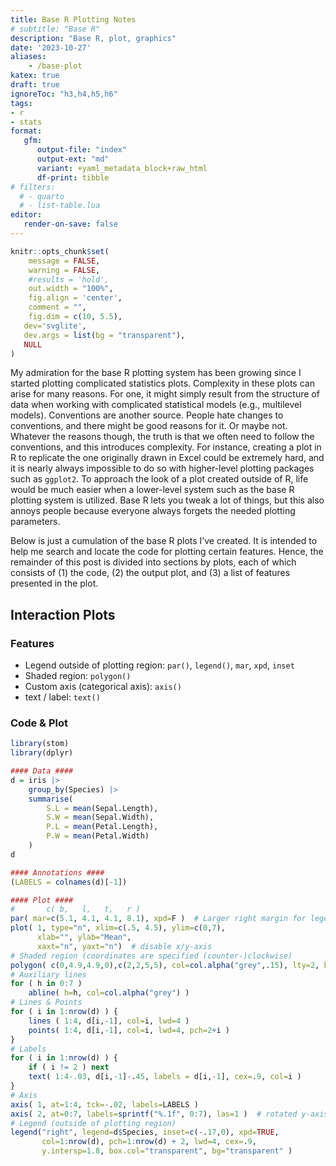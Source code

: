 ```yaml
---
title: Base R Plotting Notes
# subtitle: "Base R"
description: "Base R, plot, graphics"
date: '2023-10-27'
aliases:
    - /base-plot
katex: true
draft: true
ignoreToc: "h3,h4,h5,h6"
tags:
- r
- stats
format: 
   gfm:
      output-file: "index"
      output-ext: "md"
      variant: +yaml_metadata_block+raw_html
      df-print: tibble
# filters:
  # - quarto
  # - list-table.lua
editor:
   render-on-save: false
---
```


```r
knitr::opts_chunk$set(
	message = FALSE,
	warning = FALSE,
	#results = 'hold',
	out.width = "100%",
	fig.align = 'center',
	comment = "",
	fig.dim = c(10, 5.5),
   dev='svglite',
   dev.args = list(bg = "transparent"),
   NULL
)
```

My admiration for the base R plotting system has been growing since I started plotting complicated statistics plots. Complexity in these plots can arise for many reasons. For one, it might simply result from the structure of data when working with complicated statistical models (e.g., multilevel models). Conventions are another source. People hate changes to conventions, and there might be good reasons for it. Or maybe not. Whatever the reasons though, the truth is that we often need to follow the conventions, and this introduces complexity. For instance, creating a plot in R to replicate the one originally drawn in Excel could be extremely hard, and it is nearly always impossible to do so with higher-level plotting packages such as `ggplot2`. To approach the look of a plot created outside of R, life would be much easier when a lower-level system such as the base R plotting system is utilized. Base R lets you tweak a lot of things, but this also annoys people because everyone always forgets the needed plotting parameters.

Below is just a cumulation of the base R plots I've created. It is intended to help me search and locate the code for plotting certain features. Hence, the remainder of this post is divided into sections by plots, each of which consists of (1) the code, (2) the output plot, and (3) a list of features presented in the plot.


Interaction Plots
-----------------

### Features

- Legend outside of plotting region: `par()`, `legend()`, `mar`, `xpd`, `inset`
- Shaded region:  `polygon()`
- Custom axis (categorical axis): `axis()`
- text / label: `text()`

### Code & Plot


```r
library(stom)
library(dplyr)

#### Data ####
d = iris |> 
    group_by(Species) |> 
    summarise(
        S.L = mean(Sepal.Length),
        S.W = mean(Sepal.Width),
        P.L = mean(Petal.Length),
        P.W = mean(Petal.Width)
    )
d

#### Annotations ####
(LABELS = colnames(d)[-1])
```

```r
#### Plot ####
#       c( b,   l,   t,   r )       
par( mar=c(5.1, 4.1, 4.1, 8.1), xpd=F )  # Larger right margin for legend
plot( 1, type="n", xlim=c(.5, 4.5), ylim=c(0,7),
      xlab="", ylab="Mean",
      xaxt="n", yaxt="n")  # disable x/y-axis
# Shaded region (coordinates are specified (counter-)clockwise)
polygon( c(0,4.9,4.9,0),c(2,2,5,5), col=col.alpha("grey",.15), lty=2, border="grey" )
# Auxiliary lines
for ( h in 0:7 )
    abline( h=h, col=col.alpha("grey") )
# Lines & Points
for ( i in 1:nrow(d) ) {
    lines ( 1:4, d[i,-1], col=i, lwd=4 )
    points( 1:4, d[i,-1], col=i, lwd=4, pch=2+i )
}
# Labels
for ( i in 1:nrow(d) ) {
    if ( i != 2 ) next
    text( 1:4-.03, d[i,-1]-.45, labels = d[i,-1], cex=.9, col=i )
}
# Axis
axis( 1, at=1:4, tck=-.02, labels=LABELS )
axis( 2, at=0:7, labels=sprintf("%.1f", 0:7), las=1 )  # rotated y-axis labels
# Legend (outside of plotting region)
legend("right", legend=d$Species, inset=c(-.17,0), xpd=TRUE, 
       col=1:nrow(d), pch=1:nrow(d) + 2, lwd=4, cex=.9, 
       y.intersp=1.8, box.col="transparent", bg="transparent" )
```